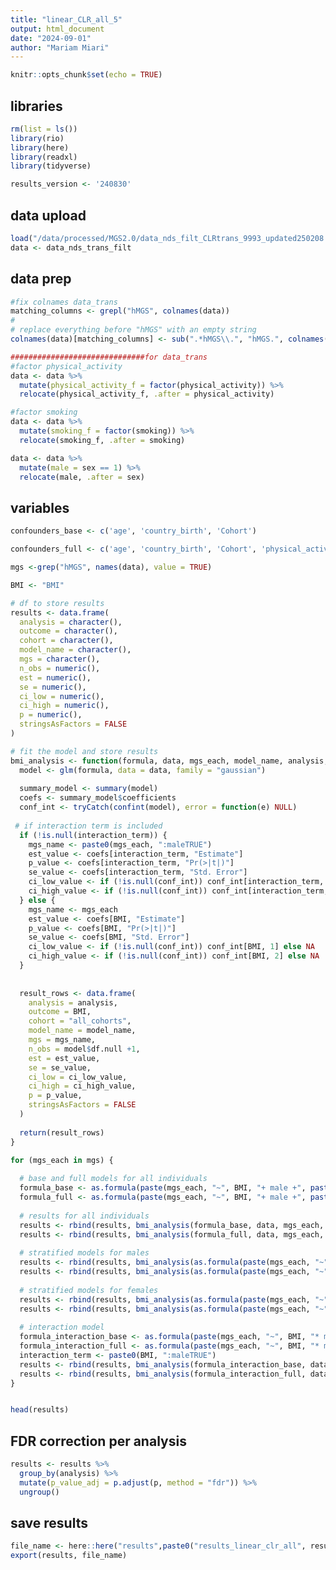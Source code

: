 ```yaml
---
title: "linear_CLR_all_5"
output: html_document
date: "2024-09-01"
author: "Mariam Miari"
---
```


```r
knitr::opts_chunk$set(echo = TRUE)
```

## libraries
```r
rm(list = ls())
library(rio)
library(here)
library(readxl)
library(tidyverse)
```

```r
results_version <- '240830'
```

## data upload
```r
load("/data/processed/MGS2.0/data_nds_filt_CLRtrans_9993_updated250208.RData")
data <- data_nds_trans_filt
```

## data prep
```r
#fix colnames data_trans 
matching_columns <- grepl("hMGS", colnames(data))
# 
# replace everything before "hMGS" with an empty string
colnames(data)[matching_columns] <- sub(".*hMGS\\.", "hMGS.", colnames(data)[matching_columns])

##############################for data_trans
#factor physical_activity
data <- data %>%
  mutate(physical_activity_f = factor(physical_activity)) %>%
  relocate(physical_activity_f, .after = physical_activity)

#factor smoking
data <- data %>%
  mutate(smoking_f = factor(smoking)) %>%
  relocate(smoking_f, .after = smoking)

data <- data %>% 
  mutate(male = sex == 1) %>%
  relocate(male, .after = sex)
```


## variables
```r
confounders_base <- c('age', 'country_birth', 'Cohort')

confounders_full <- c('age', 'country_birth', 'Cohort', 'physical_activity_f', 'smoking_f', 'metformin', 'diab_diag', 'Fiber')
```

```r
mgs <-grep("hMGS", names(data), value = TRUE)

BMI <- "BMI"

# df to store results
results <- data.frame(
  analysis = character(),
  outcome = character(),
  cohort = character(),
  model_name = character(),
  mgs = character(),
  n_obs = numeric(),
  est = numeric(),
  se = numeric(),
  ci_low = numeric(),
  ci_high = numeric(),
  p = numeric(),
  stringsAsFactors = FALSE
)

# fit the model and store results
bmi_analysis <- function(formula, data, mgs_each, model_name, analysis, interaction_term = NULL) {
  model <- glm(formula, data = data, family = "gaussian")
  
  summary_model <- summary(model)
  coefs <- summary_model$coefficients
  conf_int <- tryCatch(confint(model), error = function(e) NULL)
  
 # if interaction term is included
  if (!is.null(interaction_term)) {
    mgs_name <- paste0(mgs_each, ":maleTRUE")
    est_value <- coefs[interaction_term, "Estimate"]
    p_value <- coefs[interaction_term, "Pr(>|t|)"]
    se_value <- coefs[interaction_term, "Std. Error"]
    ci_low_value <- if (!is.null(conf_int)) conf_int[interaction_term, 1] else NA
    ci_high_value <- if (!is.null(conf_int)) conf_int[interaction_term, 2] else NA
  } else {
    mgs_name <- mgs_each
    est_value <- coefs[BMI, "Estimate"]
    p_value <- coefs[BMI, "Pr(>|t|)"]
    se_value <- coefs[BMI, "Std. Error"]
    ci_low_value <- if (!is.null(conf_int)) conf_int[BMI, 1] else NA
    ci_high_value <- if (!is.null(conf_int)) conf_int[BMI, 2] else NA
  }
    
  
  result_rows <- data.frame(
    analysis = analysis,
    outcome = BMI,
    cohort = "all_cohorts",
    model_name = model_name,
    mgs = mgs_name,
    n_obs = model$df.null +1,
    est = est_value,
    se = se_value,
    ci_low = ci_low_value,
    ci_high = ci_high_value,
    p = p_value,
    stringsAsFactors = FALSE
  )
  
  return(result_rows)
}

for (mgs_each in mgs) {
  
  # base and full models for all individuals 
  formula_base <- as.formula(paste(mgs_each, "~", BMI, "+ male +", paste(confounders_base, collapse = "+")))
  formula_full <- as.formula(paste(mgs_each, "~", BMI, "+ male +", paste(confounders_full, collapse = "+")))
  
  # results for all individuals
  results <- rbind(results, bmi_analysis(formula_base, data, mgs_each, paste("base_M1", BMI, sep = "_"), "all"))
  results <- rbind(results, bmi_analysis(formula_full, data, mgs_each, paste("full_M1", BMI, sep = "_"), "all"))
  
  # stratified models for males
  results <- rbind(results, bmi_analysis(as.formula(paste(mgs_each, "~", BMI, "+", paste(confounders_base, collapse = "+"))), data %>% filter(male == TRUE), mgs_each, paste("base_stratM1", BMI, "males", sep = "_"), "sex_stratification"))
  results <- rbind(results, bmi_analysis(as.formula(paste(mgs_each, "~", BMI, "+", paste(confounders_full, collapse = "+"))), data %>% filter(male == TRUE), mgs_each, paste("full_stratM1", BMI, "males", sep = "_"), "sex_stratification"))
  
  # stratified models for females
  results <- rbind(results, bmi_analysis(as.formula(paste(mgs_each, "~", BMI, "+", paste(confounders_base, collapse = "+"))), data %>% filter(male == FALSE), mgs_each, paste("base_stratM1", BMI, "females", sep = "_"), "sex_stratification"))
  results <- rbind(results, bmi_analysis(as.formula(paste(mgs_each, "~", BMI, "+", paste(confounders_full, collapse = "+"))), data %>% filter(male == FALSE), mgs_each, paste("full_stratM1", BMI, "females", sep = "_"), "sex_stratification"))
  
  # interaction model
  formula_interaction_base <- as.formula(paste(mgs_each, "~", BMI, "* male", "+", paste(confounders_base, collapse = "+")))
  formula_interaction_full <- as.formula(paste(mgs_each, "~", BMI, "* male", "+", paste(confounders_full, collapse = "+")))
  interaction_term <- paste0(BMI, ":maleTRUE")
  results <- rbind(results, bmi_analysis(formula_interaction_base, data, mgs_each, paste("base_intM1", BMI, sep = "_"), "interaction", interaction_term = interaction_term))
  results <- rbind(results, bmi_analysis(formula_interaction_full, data, mgs_each, paste("full_intM1", BMI, sep = "_"), "interaction", interaction_term = interaction_term))
}


head(results)

```
## FDR correction per analysis
```r
results <- results %>%
  group_by(analysis) %>%
  mutate(p_value_adj = p.adjust(p, method = "fdr")) %>%
  ungroup()
```

## save results
```r
file_name <- here::here("results",paste0("results_linear_clr_all", results_version, ".xlsx"))
export(results, file_name)
```
